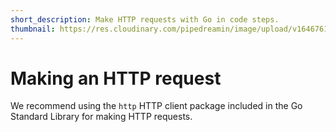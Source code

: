 ```yaml
---
short_description: Make HTTP requests with Go in code steps.
thumbnail: https://res.cloudinary.com/pipedreamin/image/upload/v1646761145/docs/icons/shrine20210108-1-qsuy1b_bhftb2.svg
---
```


# Making an HTTP request

We recommend using the `http` HTTP client package included in the Go Standard Library for making HTTP requests.
